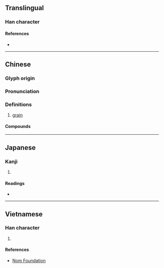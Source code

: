 {{character info}}
==Translingual==

===Han character===
{{Han char|rn=30|rad=口|as=09|sn=12|four=61014|canj=RMWG|ids=⿰口厘}}

====References====
* {{Han ref|kx=0201.121|dkj=04019|dj=0423.180|hdz=10652.020|uh=55B1|ud=21937|bh=B3ED|bd=46061}}

----

==Chinese==
{{zh-forms}}

===Glyph origin===
{{Han etym|厘}}

===Pronunciation===
{{zh-pron
|m=lí,lǐ,1nb=Mainland,2nb=Taiwan
|c=lei1
|cat=n
}}

===Definitions===
{{zh-hanzi}}

# [[grain]] {{gloss|unit}}

====Compounds====
{{zh-der|咖喱|啫喱|咕喱|地喱|大陸喱}}

----

==Japanese==

===Kanji===
{{ja-kanji|grade=|rs=口09}}

# {{rfdef|ja|sort=口09}}

====Readings====
* {{ja-readings|on=り|kun=}}

----

==Vietnamese==

===Han character===
{{vi-readings|readings=li|rs=口09}}

# {{rfdef|vi|sort=口09}}

====References====
* [http://nomfoundation.org/common/nom_details.php?codepoint=55b1 Nom Foundation]